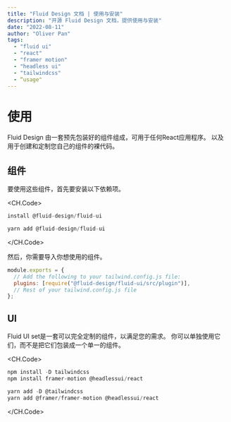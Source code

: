 ```yaml
---
title: "Fluid Design 文档 | 使用与安装"
description: "开源 Fluid Design 文档，提供使用与安装"
date: "2022-08-11"
author: "Oliver Pan"
tags:
  - "fluid ui"
  - "react"
  - "framer motion"
  - "headless ui"
  - "tailwindcss"
  - “usage"
---
```


# 使用

Fluid Design 由一套预先包装好的组件组成，可用于任何React应用程序。
以及用于创建和定制您自己的组件的裸代码。

## 组件

要使用这些组件，首先要安装以下依赖项。

<CH.Code>
    
```js npm 
install @fluid-design/fluid-ui
```

```js yarn
yarn add @fluid-design/fluid-ui
```

</CH.Code>

然后，你需要导入你想使用的组件。

```js tailwind.config.js
module.exports = {
  // Add the following to your tailwind.config.js file:
  plugins: [require("@fluid-design/fluid-ui/src/plugin")],
  // Rest of your tailwind.config.js file
};
```

## UI

Fluid UI set是一套可以完全定制的组件，以满足您的需求。
你可以单独使用它们，而不是把它们包装成一个单一的组件。

<CH.Code>

```js npm
npm install -D tailwindcss
npm install framer-motion @headlessui/react
```

```js yarn
yarn add -D @tailwindcss 
yarn add @framer/framer-motion @headlessui/react
```

</CH.Code>
